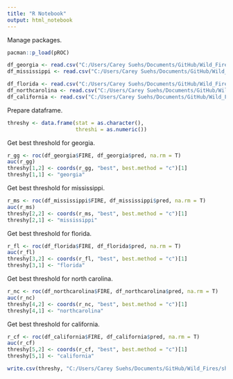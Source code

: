 ```yaml
---
title: "R Notebook"
output: html_notebook
---
```


Manage packages.
```r
pacman::p_load(pROC)
```


```r
df_georgia <- read.csv("C:/Users/Carey Suehs/Documents/GitHub/Wild_Fires/models/georgia_pred.csv")
df_mississippi <- read.csv("C:/Users/Carey Suehs/Documents/GitHub/Wild_Fires/models/mississippi_pred.csv")

df_florida <- read.csv("C:/Users/Carey Suehs/Documents/GitHub/Wild_Fires/models/florida_pred.csv")
df_northcarolina <- read.csv("C:/Users/Carey Suehs/Documents/GitHub/Wild_Fires/models/nc_pred.csv")
df_california <- read.csv("C:/Users/Carey Suehs/Documents/GitHub/Wild_Fires/models/california_pred.csv")
```

Prepare dataframe.
```r
threshy <- data.frame(stat = as.character(),
                      threshi = as.numeric())
```


Get best threshold for georgia.
```r
r_gg <- roc(df_georgia$FIRE, df_georgia$pred, na.rm = T)
auc(r_gg)
threshy[1,2] <- coords(r_gg, "best", best.method = "c")[1]
threshy[1,1] <- "georgia"
```

Get best threshold for mississippi.
```r
r_ms <- roc(df_mississippi$FIRE, df_mississippi$pred, na.rm = T)
auc(r_ms)
threshy[2,2] <- coords(r_ms, "best", best.method = "c")[1]
threshy[2,1] <- "mississippi"
```

Get best threshold for florida.
```r
r_fl <- roc(df_florida$FIRE, df_florida$pred, na.rm = T)
auc(r_fl)
threshy[3,2] <- coords(r_fl, "best", best.method = "c")[1]
threshy[3,1] <- "florida"
```

Get best threshold for north carolina.
```r
r_nc <- roc(df_northcarolina$FIRE, df_northcarolina$pred, na.rm = T)
auc(r_nc)
threshy[4,2] <- coords(r_nc, "best", best.method = "c")[1]
threshy[4,1] <- "northcarolina"
```


Get best threshold for california.
```r
r_cf <- roc(df_california$FIRE, df_california$pred, na.rm = T)
auc(r_cf)
threshy[5,2] <- coords(r_cf, "best", best.method = "c")[1]
threshy[5,1] <- "california"
```


```r
write.csv(threshy, "C:/Users/Carey Suehs/Documents/GitHub/Wild_Fires/shiny/wildfire_collaboration/threshy.csv")
```








